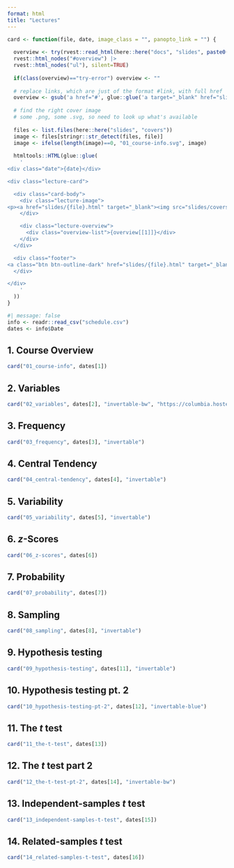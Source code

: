 ```yaml
---
format: html
title: "Lectures"
---
```



```r

card <- function(file, date, image_class = "", panopto_link = "") {
  
  overview <- try(rvest::read_html(here::here("docs", "slides", paste0(file, ".html"))) |>  
  rvest::html_nodes("#overview") |> 
  rvest::html_nodes("ul"), silent=TRUE)
  
  if(class(overview)=="try-error") overview <- ""
  
  # replace links, which are just of the format #link, with full href
  overview <- gsub('a href="#', glue::glue('a target="_blank" href="slides/{file}.html#'), overview)
  
  # find the right cover image
  # some .png, some .svg, so need to look up what's available
  
  files <- list.files(here::here("slides", "covers"))
  image <- files[stringr::str_detect(files, file)]
  image <- ifelse(length(image)==0, "01_course-info.svg", image)
  
  htmltools::HTML(glue::glue(
    '
<div class="date">{date}</div>

<div class="lecture-card">

  <div class="card-body">
    <div class="lecture-image">
<p><a href="slides/{file}.html" target="_blank"><img src="slides/covers/{image}" class="box-image {image_class}"></a></p>
    </div>

    <div class="lecture-overview">
      <div class="overview-list">{overview[[1]]}</div>
    </div>
  </div>

  <div class="footer">
<a class="btn btn-outline-dark" href="slides/{file}.html" target="_blank" role="button" style="width: 50%">Slides</a><a class="btn btn-outline-dark {ifelse(panopto_link=="", "no-panopto", "")}" href="{panopto_link}" target="_blank" role="button" style="width: 50%"><span>Panopto</span></a>
  </div>

</div>
    '
  ))
}
```

```r
#| message: false
info <- readr::read_csv("schedule.csv")
dates <- info$Date
```

<!-- # Part 1. Fundamentals -->

:::: {.box}
## 1. Course Overview
```r
card("01_course-info", dates[1])
```
::::


:::: {.box}
## 2. Variables
```r
card("02_variables", dates[2], "invertable-bw", "https://columbia.hosted.panopto.com/Panopto/Pages/Viewer.aspx?id=80b80313-9436-4692-bdc5-af1601538882")
```
::::


:::: {.box}
## 3. Frequency
```r
card("03_frequency", dates[3], "invertable")
```
::::


:::: {.box}
## 4. Central Tendency
```r
card("04_central-tendency", dates[4], "invertable")
```
::::


:::: {.box}
## 5. Variability
```r
card("05_variability", dates[5], "invertable")
```
::::

<!-- there's a very strange problem where it seems having "$z$ scores as the
title insets content: "" ::before, messing things up -->
:::: {.box}
## 6. $z$-Scores
```r
card("06_z-scores", dates[6])
```
::::

:::: {.box}
## 7. Probability
```r
card("07_probability", dates[7])
```
::::

:::: {.box}
## 8. Sampling
```r
card("08_sampling", dates[8], "invertable")
```
::::



<!-- # Part 2. Inferential statistics -->

:::: {.box}
## 9. Hypothesis testing
```r
card("09_hypothesis-testing", dates[11], "invertable")
```
::::


:::: {.box}
## 10. Hypothesis testing pt. 2
```r
card("10_hypothesis-testing-pt-2", dates[12], "invertable-blue")
```
::::

:::: {.box}
## 11. The $t$ test
```r
card("11_the-t-test", dates[13])
```
::::



:::: {.box}
## 12. The $t$ test part 2
```r
card("12_the-t-test-pt-2", dates[14], "invertable-bw")
```
::::


:::: {.box}
## 13. Independent-samples $t$ test
```r
card("13_independent-samples-t-test", dates[15])
```
::::


:::: {.box}
## 14. Related-samples $t$ test
```r
card("14_related-samples-t-test", dates[16])
```
::::
